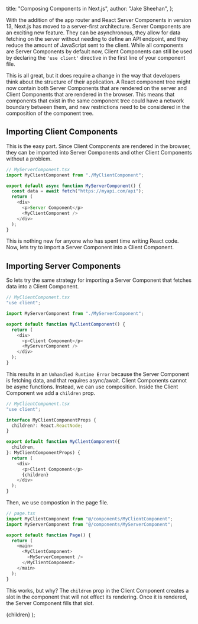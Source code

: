 
  title: "Composing Components in Next.js",
  author: "Jake Sheehan",
};

With the addition of the app router and React Server Components in version 13, Next.js has moved to a server-first architecture. Server Components are an exciting new feature. They can be asynchronous, they allow for data fetching on the server without needing to define an API endpoint, and they reduce the amount of JavaScript sent to the client. While all components are Server Components by default now, Client Components can still be used by declaring the `'use client'` directive in the first line of your component file.

This is all great, but it does require a change in the way that developers think about the structure of their application. A React component tree might now contain both Server Components that are rendered on the server and Client Components that are rendered in the browser. This means that components that exist in the same component tree could have a network boundary between them, and new restrictions need to be considered in the composition of the component tree.

## Importing Client Components

This is the easy part. Since Client Components are rendered in the browser, they can be imported into Server Components and other Client Components without a problem.

```ts
// MyServerComponent.tsx
import MyClientComponent from "./MyClientComponent";

export default async function MyServerComponent() {
  const data = await fetch("https://myapi.com/api");
  return (
    <div>
      <p>Server Component</p>
      <MyClientComponent />
    </div>
  );
}
```

This is nothing new for anyone who has spent time writing React code. Now, lets try to import a Server Component into a Client Component.

## Importing Server Components

So lets try the same strategy for importing a Server Component that fetches data into a Client Component.

```ts
// MyClientComponent.tsx
"use client";

import MyServerComponent from "./MyServerComponent";

export default function MyClientComponent() {
  return (
    <div>
      <p>Client Component</p>
      <MyServerComponent />
    </div>
  );
}
```

This results in an `Unhandled Runtime Error` because the Server Component is fetching data, and that requires async/await. Client Components cannot be async functions. Instead, we can use composition. Inside the Client Component we add a `children` prop.

```ts
// MyClientComponent.tsx
"use client";

interface MyClientComponentProps {
  children?: React.ReactNode;
}

export default function MyClientComponent({
  children,
}: MyClientComponentProps) {
  return (
    <div>
      <p>Client Component</p>
      {children}
    </div>
  );
}
```

Then, we use compostion in the page file.

```ts
// page.tsx
import MyClientComponent from "@/components/MyClientComponent";
import MyServerComponent from "@/components/MyServerComponent";

export default function Page() {
  return (
    <main>
      <MyClientComponent>
        <MyServerComponent />
      </MyClientComponent>
    </main>
  );
}
```

This works, but why? The `children` prop in the Client Component creates a slot in the component that will not effect its rendering. Once it is rendered, the Server Component fills that slot.

  <BlogLayout meta={meta}>{children}</BlogLayout>
);
